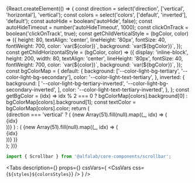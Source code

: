 

<Meta title='Components/Scrollbar' component={Scrollbar} id='Scrollbar' />

<!-- Canvas -->

<Story name='Scrollbar'>
    {React.createElement(() => {
        const direction = select('direction', ['vertical', 'horizontal'], 'vertical');
        const colors = select('colors', ['default', 'inverted'], 'default');
        const autoHide = boolean('autoHide', false);
        const autoHideTimeout = number('autoHideTimeout', 1000);
        const clickOnTrack = boolean('clickOnTrack', true);
        const getChildVerticalStyle = (bgColor, color) => ({
            height: 80,
            textAlign: 'center',
            lineHeight: '80px',
            fontSize: 40,
            fontWeight: 700,
            color: `var(${color})`,
            background: `var(${bgColor})`,
        });
        const getChildHorizontalStyle = (bgColor, color) => ({
            display: 'inline-block',
            height: 200,
            width: 80,
            textAlign: 'center',
            lineHeight: '80px',
            fontSize: 40,
            fontWeight: 700,
            color: `var(${color})`,
            background: `var(${bgColor})`,
        });
        const bgColorMap = {
            default: {
                background: ['--color-light-bg-tertiary', '--color-light-bg-secondary'],
                color: '--color-light-text-tertiary',
            },
            inverted: {
                background: [
                    '--color-light-bg-tertiary-inverted',
                    '--color-light-bg-secondary-inverted',
                ],
                color: '--color-light-text-tertiary-inverted',
            },
        };
        const getBgColor = (idx) =>
            idx % 2 === 0 ? bgColorMap[colors].background[0] : bgColorMap[colors].background[1];
        const textColor = bgColorMap[colors].color;
        return (
            <div
                style={{
                    backgroundColor:
                        colors === 'inverted'
                            ? 'var(--color-light-bg-primary-inverted)'
                            : 'transparent',
                    padding: '8px',
                    position: 'absolute',
                    top: 0,
                    left: 0,
                    right: 0,
                    bottom: 0,
                }}
            >
                {direction === 'vertical' ? (
                    <Scrollbar
                        style={{ height: 200, width: 1000 }}
                        autoHide={autoHide}
                        colors={colors}
                        autoHideTimeout={autoHideTimeout}
                        clickOnTrack={clickOnTrack}
                    >
                        {new Array(51).fill(null).map((_, idx) => (
                            <div
                                key={idx}
                                style={getChildVerticalStyle(getBgColor(idx), textColor)}
                            >
                                {idx}
                            </div>
                        ))}
                    </Scrollbar>
                ) : (
                    <Scrollbar
                        style={{ height: 200, width: 1000, whiteSpace: 'nowrap' }}
                        autoHide={autoHide}
                        colors={colors}
                        autoHideTimeout={autoHideTimeout}
                        clickOnTrack={clickOnTrack}
                    >
                        {new Array(51).fill(null).map((_, idx) => (
                            <div
                                key={idx}
                                style={getChildHorizontalStyle(getBgColor(idx), textColor)}
                            >
                                {idx}
                            </div>
                        ))}
                    </Scrollbar>
                )}
            </div>
        );
    })}
</Story>

<!-- Docs -->

<ComponentHeader
    name='Scrollbar'
    version={version}
    package='@alfalab/core-components/scrollbar'
    design='https://www.figma.com/file/cdNnkh2QdxuvYLrBm4cubM/Web-%3A%3A-Core-Default-Components?node-id=186%3A20513'
/>

```jsx
import { Scrollbar } from '@alfalab/core-components/scrollbar';
```

<Tabs
    description={<Description />}
    props={<ArgsTable of={ScrollbarTS} />}
    cssVars={
        <CssVars
            css={`
                ${styles}${colorsStyles}
            `}
        />
    }
/>

